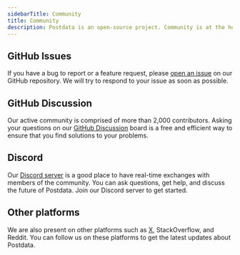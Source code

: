 ```yaml
---
sidebarTitle: Community
title: Community
description: Postdata is an open-source project. Community is at the heart of everything we do.
---
```


## GitHub Issues

If you have a bug to report or a feature request, please [open an issue](https://github.com/mamahuhu-io/postdata/issues/new/choose) on our GitHub repository. We will try to respond to your issue as soon as possible.

## GitHub Discussion

Our active community is comprised of more than 2,000 contributors. Asking your questions on our [GitHub Discussion](https://github.com/mamahuhu-io/postdata/discussions) board is a free and efficient way to ensure that you find solutions to your problems.

## Discord

Our [Discord server](https://postdata.cn/discord) is a good place to have real-time exchanges with members of the community. You can ask questions, get help, and discuss the future of Postdata. Join our Discord server to get started.

## Other platforms

We are also present on other platforms such as [X](https://postdata.cn/twitter), StackOverflow, and Reddit. You can follow us on these platforms to get the latest updates about Postdata.
